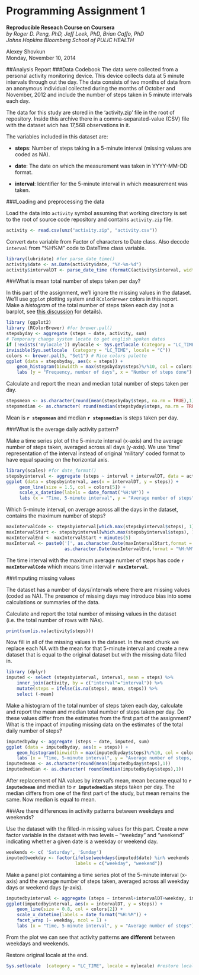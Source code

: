 Programming Assignment 1
========================
**Reproducible Reseach Course on Coursera**  
*by Roger D. Peng, PhD, Jeff Leek, PhD, Brian Caffo, PhD*  
*Johns Hopkins Bloomberg School of PULIC HEALTH*

Alexey Shovkun  
Monday, November 10, 2014


##Analysis Report
###Data Codebook
The data were collected from a personal activity monitoring device. This device collects data at 5 minute intervals through out the day. The data consists of two months of data from an anonymous individual collected during the months of October and November, 2012 and include the number of steps taken in 5 minute intervals each day.

The data for this study are stored in the 'activity.zip' file in the root of repository. Inside this archive there in a comma-separated-value (CSV) file with the dataset wich has 17,568 observations in it.

The variables included in this dataset are:

- **steps**: Number of steps taking in a 5-minute interval (missing values are coded as NA).

- **date**: The date on which the measurement was taken in YYYY-MM-DD format.

- **interval**: Identifier for the 5-minute interval in which measurement was taken.



###Loading and preprocessing the data

Load the data into `activity` symbol assuming that working directory is set to the root of source code repository and contains `activity.zip` file.
```r
activity <- read.csv(unz("activity.zip", "activity.csv"))
```

Convert `date` variable from Factor of characters to Date class. Also decode `interval` from "%H%M" code to DateTime class variable.
```r
library(lubridate) #for parse_date_time()
activity$date <- as.Date(activity$date, "%Y-%m-%d")
activity$intervalDT <- parse_date_time (formatC(activity$interval, width=4, flag="0"), "H!M!")
```


###What is mean total number of steps taken per day?

In this part of the assignment, we'll ignore the missing values in the dataset.
We'll use `ggplot` plotting system and `RColorBrewer` colors in this report.  
Make a _histogram_ of the total number of steps taken each day (not a barplot, see [this discussion](https://class.coursera.org/repdata-008/forum/thread?thread_id=17) for details).
```r
library (ggplot2) 
library (RColorBrewer) #for brewer.pal()
stepsbyday <- aggregate (steps ~ date, activity, sum)
# Temporary change system locate to get english spoken dates
if (!exists('mylocale')) mylocale <- Sys.getlocale (category = "LC_TIME")
invisible(Sys.setlocale  (category = "LC_TIME", locale = "C"))
colors <- brewer.pal(5, "Set1") # Nice colors palette
ggplot (data = stepsbyday, aes(x = steps)) +
    geom_histogram(binwidth = max(stepsbyday$steps)%/%10, col = colors[2], fill = colors[5]) +
    labs (y = "Frequency, number of days", x = "Number of steps done")
```

Calculate and report the mean and median total number of steps taken per day.
```r
stepsmean <- as.character(round(mean(stepsbyday$steps, na.rm = TRUE),1))
stepsmedian <- as.character( round(median(stepsbyday$steps, na.rm = TRUE),1))
```
Mean is **`r stepsmean`** and median **`r stepsmedian`** is steps taken per day.

###What is the average daily activity pattern?

Make a time series plot of the 5-minute interval (x-axis) and the average number of steps taken, averaged across all days (y-axis). We use 'time' representation of the interval instead of original 'military' coded format to have equal spacing on the horizontal axis.
```r
library(scales) #for date_format()
stepsbyinterval <- aggregate (steps ~ interval + intervalDT, data = activity, FUN = mean)
ggplot (data = stepsbyinterval, aes(x = intervalDT, y = steps)) +
     geom_line(size = 1.5, col = colors[5]) +
     scale_x_datetime(labels = date_format("%H:%M")) +
     labs (x = "Time, 5-minute interval", y = "Average number of steps")
```

Which 5-minute interval, on average across all the days in the dataset, contains the maximum number of steps?
```r
maxIntervalCode <- stepsbyinterval[which.max(stepsbyinterval$steps), 1]
maxIntervalStart <- stepsbyinterval[which.max(stepsbyinterval$steps), ]$intervalDT
maxIntervalEnd <- maxIntervalStart + minutes(5)
maxInterval <- paste0('[', as.character.Date(maxIntervalStart,format = "%H:%M"), ', ',
                      as.character.Date(maxIntervalEnd,format = "%H:%M"), ')')

```
The time interval with the maximum average number of steps has code **`r maxIntervalCode`** which means time interval **`r maxInterval`**.

###Imputing missing values

The dataset has a number of days/intervals where there are missing values (coded as NA). The presence of missing days may introduce bias into some calculations or summaries of the data.

Calculate and report the total number of missing values in the dataset (i.e. the total number of rows with NAs).
```r
print(sum(is.na(activity$steps)))
```

Now fill in all of the missing values in the dataset. In the next chunk we replace each NA with the mean for that 5-minute interval and create a new dataset that is equal to the original dataset but with the missing data filled in.
```r
library (dplyr)
imputed <- select (stepsbyinterval, interval, mean = steps) %>%
    inner_join(activity, by = c("interval"="interval")) %>%
    mutate(steps = ifelse(is.na(steps), mean, steps)) %>%
    select (-mean)
```

Make a histogram of the total number of steps taken each day, calculate and report the mean and median total number of steps taken per day. Do these values differ from the estimates from the first part of the assignment? What is the impact of imputing missing data on the estimates of the total daily number of steps?
```r
imputedbyday <- aggregate (steps ~ date, imputed, sum)
ggplot (data = imputedbyday, aes(x = steps)) +
    geom_histogram(binwidth = max(imputedbyday$steps)%/%10, col = colors[5], fill = colors[2]) +
    labs (x = "Time, 5-minute interval", y = "Average number of steps, no NA's")
imputedmean <- as.character(round(mean(imputedbyday$steps),1))
imputedmedian <- as.character( round(median(imputedbyday$steps),1))
```
After replacement of NA values by interval's mean, mean became equal to **`r imputedmean`** and median to **`r imputedmedian`** steps taken per day. The median differs from one of the first part of the study, but mean remains the same. Now median is equal to mean. 

###Are there differences in activity patterns between weekdays and weekends?

Use the dataset with the filled-in missing values for this part. Create a new factor variable in the dataset with two levels – “weekday” and “weekend” indicating whether a given date is a weekday or weekend day.
```r
weekends <- c( 'Saturday', 'Sunday')
imputed$weekday <- factor(ifelse(weekdays(imputed$date) %in% weekends ,1,0 ), levels = c(0,1), 
                          labels = c("weekday", "weekend"))
```

Make a panel plot containing a time series plot of the 5-minute interval (x-axis) and the average number of steps taken, averaged across all weekday days or weekend days (y-axis). 

```r
imputedbyinterval <- aggregate (steps ~ interval+intervalDT+weekday, imputed, mean)
ggplot(imputedbyinterval, aes(x = intervalDT, y = steps)) + 
    geom_line(size = 0.8, col = colors[2]) +
    scale_x_datetime(labels = date_format("%H:%M")) +
    facet_wrap (~ weekday, ncol = 1) +
    labs (x = "Time, 5-minute interval", y = "Average number of steps")
```

From the plot we can see that activity patterns **are different** between weekdays and weekends.

Restore original locale at the end.
```r
Sys.setlocale  (category = "LC_TIME", locale = mylocale) #restore locale
```

